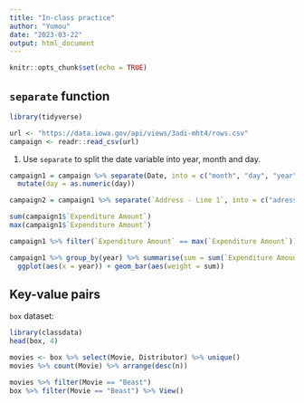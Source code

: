 ```yaml
---
title: "In-class practice"
author: "Yumou"
date: "2023-03-22"
output: html_document
---
```


```r
knitr::opts_chunk$set(echo = TRUE)
```

## `separate` function

```r
library(tidyverse)

url <- "https://data.iowa.gov/api/views/3adi-mht4/rows.csv"
campaign <- readr::read_csv(url)
```

1. Use `separate` to split the date variable into year, month and day.

```r
campaign1 = campaign %>% separate(Date, into = c("month", "day", "year")) %>%
  mutate(day = as.numeric(day))

campaign2 = campaign1 %>% separate(`Address - Line 1`, into = c("adress number", "street"))

sum(campaign1$`Expenditure Amount`)
max(campaign1$`Expenditure Amount`)

campaign1 %>% filter(`Expenditure Amount` == max(`Expenditure Amount`))

campaign1 %>% group_by(year) %>% summarise(sum = sum(`Expenditure Amount`)) %>%
  ggplot(aes(x = year)) + geom_bar(aes(weight = sum))
```

## Key-value pairs

`box` dataset:

```r
library(classdata)
head(box, 4)

movies <- box %>% select(Movie, Distributor) %>% unique()
movies %>% count(Movie) %>% arrange(desc(n))

movies %>% filter(Movie == "Beast")
box %>% filter(Movie == "Beast") %>% View()
```

